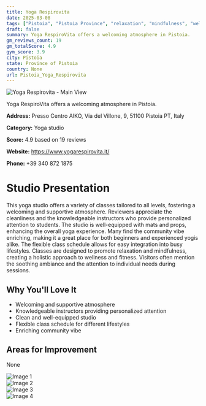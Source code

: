 ```yaml
---
title: Yoga Respirovita
date: 2025-03-08
tags: ["Pistoia", "Pistoia Province", "relaxation", "mindfulness", "welcoming", "clean", "Pistoia"]  
draft: false
summary: Yoga RespiroVita offers a welcoming atmosphere in Pistoia.
gm_reviews_count: 19
gm_totalScore: 4.9
gym_score: 3.9
city: Pistoia
state: Province of Pistoia
country: None
url: Pistoia_Yoga_Respirovita
---
```


<div className="aspect-[16/9] relative my-8">
  <img 
    src="https://lh5.googleusercontent.com/p/AF1QipPbUgV4dsGm2-qFGv39ZPT-YT8qSH14ayPLtTSW=w1920-h1080-k-no"
    alt="Yoga Respirovita - Main View"
    className="object-cover absolute inset-0 w-full h-full rounded-lg"
  />
</div>

Yoga RespiroVita offers a welcoming atmosphere in Pistoia.

**Address:** Presso Centro AIKO, Via del Villone, 9, 51100 Pistoia PT, Italy

**Category:** Yoga studio

**Score:** 4.9 based on 19 reviews

**Website:** https://www.yogarespirovita.it/

**Phone:** +39 340 872 1875

# Studio Presentation

This yoga studio offers a variety of classes tailored to all levels, fostering a welcoming and supportive atmosphere. Reviewers appreciate the cleanliness and the knowledgeable instructors who provide personalized attention to students. The studio is well-equipped with mats and props, enhancing the overall yoga experience. Many find the community vibe enriching, making it a great place for both beginners and experienced yogis alike. The flexible class schedule allows for easy integration into busy lifestyles.
Classes are designed to promote relaxation and mindfulness, creating a holistic approach to wellness and fitness.
Visitors often mention the soothing ambiance and the attention to individual needs during sessions.

## Why You'll Love It

- Welcoming and supportive atmosphere
- Knowledgeable instructors providing personalized attention
- Clean and well-equipped studio
- Flexible class schedule for different lifestyles
- Enriching community vibe

## Areas for Improvement

None

<div className="grid grid-cols-1 xl:grid-cols-2 gap-4 my-8">
<div className="aspect-[4/3] relative"><img src="https://lh5.googleusercontent.com/p/AF1QipNPNvBGZwU9T3IUUgCGaF4iEhA8LlnNh50KCkDS=w1920-h1080-k-no" alt="Image 1" className="object-cover absolute inset-0 w-full h-full rounded-lg" /></div>
<div className="aspect-[4/3] relative"><img src="https://lh5.googleusercontent.com/p/AF1QipMv8vP7VrTpMmt_YzDYNMYqqFVOr6_1_sxe3pKi=w1920-h1080-k-no" alt="Image 2" className="object-cover absolute inset-0 w-full h-full rounded-lg" /></div>
<div className="aspect-[4/3] relative"><img src="https://lh5.googleusercontent.com/p/AF1QipO0CVCKdcD85VWC7xnimGrfJ_DM0duaDbeAY8Sq=w1920-h1080-k-no" alt="Image 3" className="object-cover absolute inset-0 w-full h-full rounded-lg" /></div>
<div className="aspect-[4/3] relative"><img src="https://lh5.googleusercontent.com/p/AF1QipMbaaDFUvS8Fm_M-vVVndQJt89gf_VmJELwIp_5=w1920-h1080-k-no" alt="Image 4" className="object-cover absolute inset-0 w-full h-full rounded-lg" /></div>
</div>